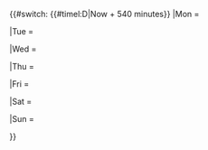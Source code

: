 {{#switch: {{#timel:D|Now + 540 minutes}}
|Mon =
 {{{!}} class="wikitable" style="margin-left: auto; margin-right: auto; font-size: 1em; white-space: nowrap; width: 100%"
  {{!}} style="width: 60%" {{!}}[[File:RedGunLight.png|30px]][[12.7cm Twin Gun Mount]]
  {{!}} style="width: 40%" {{!}}Various
  {{!}}-
  {{!}}[[File:RedGunLight.png|30px]][[12.7cm Twin Mount Type-B Kai 2]]
  {{!}}[[Yuudachi|Yuudachi Kai Ni]]<br />[[Ayanami|Ayanami Kai Ni]]
  {{!}}-
  {{!}}[[File:GreenGunDP.png|30px]][[10cm Twin High-angle Mount + Anti-Aircraft Fire Director]]
  {{!}}[[Akizuki]]
  {{!}}-
  {{!}}[[File:RedGunMedium.png|30px]][[14cm Naval Gun]]
  {{!}}Various
  {{!}}-
  {{!}}[[File:RedGunMedium.png|30px]][[14cm Twin Gun Mount]]
  {{!}}[[Yuubari]]
  {{!}}-
  {{!}}[[File:RedGunMedium.png|30px]][[15.2cm Twin Gun Mount]]
  {{!}}[[Noshiro]]<br />[[Yahagi]]
  {{!}}-
  {{!}}[[File:RedGunMedium.png|30px]][[15.2cm Twin Gun Mount Kai]]
  {{!}}[[Sakawa]]
  {{!}}-
  {{!}}[[File:RedGunMedium.png|30px]][[15.5cm Triple Gun Mount (Main)]]
  {{!}}[[Ooyodo]]
  {{!}}-
  {{!}}[[File:RedGunMedium.png|30px]][[20.3cm Twin Gun Mount]]
  {{!}}[[Kinugasa]]
  {{!}}-
  {{!}}[[File:RedGunMedium.png|30px]][[20.3cm(no.2) Twin Gun Mount]]
  {{!}}[[Myoukou]]
  {{!}}-
  {{!}}[[File:RedGunHeavy.png|30px]][[38cm Twin Gun Mount Kai]]
  {{!}}[[Bismarck]]
  {{!}}-
  {{!}}[[File:RedGunHeavy.png|30px]][[381mm / 50 Triple Gun Mount]]
  {{!}}[[Roma]]
  {{!}}-
  {{!}}[[File:RedGunHeavy.png|30px]][[381mm / 50 Triple Gun Mount Kai]]
  {{!}}[[Littorio]]
  {{!}}-
  {{!}}[[File:RedGunHeavy.png|30px]][[41cm Twin Gun Mount]]
  {{!}}[[Mutsu]]
  {{!}}-
  {{!}}[[File:RedGunHeavy.png|30px]][[Prototype 46cm Twin Gun Mount]]
  {{!}}[[Yamato]]
  {{!}}-
  {{!}}[[File:RedGunHeavy.png|30px]][[46cm Triple Gun Mount]]
  {{!}}[[Musashi]]
  {{!}}-
  {{!}}[[File:RedGunHeavy.png|30px]][[Prototype 46cm Twin Gun Mount]]
  {{!}}[[Yamato]]<br />[[Musashi]]
  {{!}}-
  {{!}}[[File:GreenGunDP.png|30px]][[90mm Single High Angled Gun]]
  {{!}}[[Littorio]]
  {{!}}-
  {{!}}[[File:YellowGun.png|30px]][[15.2cm Naval Gun]]
  {{!}}[[Agano]]<br />[[Kongou]]<br />[[Yamashiro]]
  {{!}}-
  {{!}}[[File:YellowGun.png|30px]][[OTO 152mm triple extended machine gun]]
  {{!}}[[Roma]]
  {{!}}-
  {{!}}[[File:Torpedo.png|30px]][[61cm Triple Torpedo Mount]]
  {{!}}[[Murakumo]]
  {{!}}-
  {{!}}[[File:Torpedo.png|30px]][[61cm Quad Torpedo Mount]]
  {{!}}Various
  {{!}}-
  {{!}}[[File:Torpedo.png|30px]][[61cm Quad (Oxygen) Torpedo Mount]]
  {{!}}[[Kitakami]]<br />[[Ooi]]
  {{!}}-
  {{!}}[[File:Radar.png|30px]][[Type 13 Air RADAR]]
  {{!}}[[Isuzu|Isuzu Kai Ni]]
  {{!}}-
  {{!}}[[File:Radar.png|30px]][[Type 13 Air RADAR Kai]]
  {{!}}[[Yukikaze]]
  {{!}}-
  {{!}}[[File:Radar.png|30px]][[Type 21 Air RADAR]]
  {{!}}[[Hyuuga]]
  {{!}}-
  {{!}}[[File:Radar.png|30px]][[Type 22 Surface RADAR]]
  {{!}}[[Yuugumo]]<br />[[Hyuuga]]
  {{!}}-
  {{!}}[[File:Radar.png|30px]][[Type 22 Surface RADAR Kai 4]]
  {{!}}[[Haguro|Haguro Kai Ni]]
  {{!}}-
  {{!}}[[File:Radar.png|30px]][[Type 32 Surface RADAR]]
  {{!}}[[Hyuuga]]
  {{!}}-
  {{!}}[[File:Radar.png|30px]][[Type 32 Surface RADAR Kai]]
  {{!}}[[Hyuuga]]
  {{!}}-
  {{!}}[[File:Sonar.png|30px]][[Type 93 SONAR]]
  {{!}}[[Isuzu|Isuzu Kai Ni]]
  {{!}}-
  {{!}}[[File:RedAmmo.png|30px]][[Type 91 AP Shell]]
  {{!}}[[Kirishima]]
  {{!}}-
  {{!}}[[File:RedAmmo.png|30px]][[Type 1 AP Shell]]
  {{!}}[[Haruna]]
  {{!}}-
  {{!}}[[File:GreenGunDP.png|30px]][[25mm Triple Autocannon Mount]]
  {{!}}[[Isuzu|Isuzu Kai Ni]]<br />[[Maya]]
  {{!}}-
  {{!}}[[File:Aafd c.png|30px]][[Type 91 Anti-Aircraft Fire Director]]
  {{!}}[[Maya]]<br />[[Akizuki]]
  {{!}}-
  {{!}}[[File:Aafd c.png|30px]][[Type 94 Anti-Aircraft Fire Director]]
  {{!}}[[Akizuki]]
  {{!}}-
  {{!}}[[File:Searchlight.png|30px]][[Searchlight]]
  {{!}}[[Aoba]]<br />[[Ayanami]]
  {{!}}-
  {{!}}[[File:Searchlight.png|30px]][[Type 96 150cm Searchlight]]
  {{!}}[[Hiei]]
  {{!}}}
|Tue =
 {{{!}} class="wikitable" style="margin-left: auto; margin-right: auto; font-size: 1em; white-space: nowrap; width: 100%"
  {{!}} style="width: 60%" {{!}}[[File:RedGunLight.png|30px]][[12.7cm Twin Gun Mount]]
  {{!}} style="width: 40%" {{!}}Various
  {{!}}-
  {{!}}[[File:RedGunLight.png|30px]][[12.7cm Twin Mount Type-B Kai 2]]
  {{!}}[[Yuudachi|Yuudachi Kai Ni]]<br />[[Ayanami|Ayanami Kai Ni]]
  {{!}}-
  {{!}}[[File:GreenGunDP.png|30px]][[10cm Twin High-angle Mount + Anti-Aircraft Fire Director]]
  {{!}}[[Akizuki]]
  {{!}}-
  {{!}}[[File:RedGunMedium.png|30px]][[14cm Naval Gun]]
  {{!}}Various
  {{!}}-
  {{!}}[[File:RedGunMedium.png|30px]][[15.2cm Twin Gun Mount]]
  {{!}}[[Yahagi]]
  {{!}}-
  {{!}}[[File:RedGunMedium.png|30px]][[15.2cm Twin Gun Mount Kai]]
  {{!}}[[Sakawa]]
  {{!}}-
  {{!}}[[File:RedGunMedium.png|30px]][[20.3cm Twin Gun Mount]]
  {{!}}[[Kinugasa]]
  {{!}}-
  {{!}}[[File:RedGunMedium.png|30px]][[20.3cm(no.2) Twin Gun Mount]]
  {{!}}[[Myoukou]]
  {{!}}-
  {{!}}[[File:RedGunMedium.png|30px]][[20.3cm(no.3) Twin Gun Mount]]
  {{!}}[[Mikuma]]
  {{!}}-
  {{!}}[[File:RedGunHeavy.png|30px]][[38cm Twin Gun Mount Kai]]
  {{!}}[[Bismarck]]
  {{!}}-
  {{!}}[[File:RedGunHeavy.png|30px]][[381mm / 50 Triple Gun Mount]]
  {{!}}[[Littorio]]
  {{!}}-
  {{!}}[[File:RedGunHeavy.png|30px]][[381mm / 50 Triple Gun Mount Kai]]
  {{!}}[[Roma]]
  {{!}}-
  {{!}}[[File:RedGunHeavy.png|30px]][[41cm Twin Gun Mount]]
  {{!}}[[Mutsu]]
  {{!}}-
  {{!}}[[File:RedGunHeavy.png|30px]][[Prototype 46cm Twin Gun Mount]]
  {{!}}[[Musashi]]
  {{!}}-
  {{!}}[[File:RedGunHeavy.png|30px]][[Prototype 51cm Twin Cannon]]
  {{!}}[[Yamato]]
  {{!}}-
  {{!}}[[File:GreenGunDP.png|30px]][[90mm Single High Angled Gun]]
  {{!}}[[Littorio]]
  {{!}}-
  {{!}}[[File:YellowGun.png|30px]][[15.2cm Naval Gun]]
  {{!}}[[Agano]]<br />[[Yamashiro]]
  {{!}}-
  {{!}}[[File:YellowGun.png|30px]][[OTO 152mm triple extended machine gun]]
  {{!}}[[Littorio]]
  {{!}}-
  {{!}}[[File:GreenGunDP.png|30px]][[25mm Triple Autocannon Mount]]
  {{!}}[[Isuzu|Isuzu Kai Ni]]<br />[[Maya]]
  {{!}}-
  {{!}}[[File:Torpedo.png|30px]][[61cm Triple Torpedo Mount]]
  {{!}}[[Murakumo]]
  {{!}}-
  {{!}}[[File:Torpedo.png|30px]][[61cm Quad Torpedo Mount]]
  {{!}}Various
  {{!}}-
  {{!}}[[File:Torpedo.png|30px]][[61cm Quad (Oxygen) Torpedo Mount]]
  {{!}}[[Kitakami]]<br />[[Ooi]]
  {{!}}-
  {{!}}[[File:Radar.png|30px]][[Type 13 Air RADAR]]
  {{!}}[[Akizuki]]
  {{!}}-
  {{!}}[[File:Radar.png|30px]][[Type 13 Air RADAR Kai]]
  {{!}}[[Yukikaze]]
  {{!}}-
  {{!}}[[File:Radar.png|30px]][[Type 21 Air RADAR Kai]]
  {{!}}[[Musashi]]
  {{!}}-
  {{!}}[[File:Radar.png|30px]][[Type 22 Surface RADAR]]
  {{!}}[[Yuugumo]]
  {{!}}-
  {{!}}[[File:Radar.png|30px]][[Type 22 Surface RADAR Kai 4]]
  {{!}}[[Kongou|Kongou Kai Ni]]
  {{!}}-
  {{!}}[[File:Radar.png|30px]][[Type 32 Surface RADAR]]
  {{!}}[[Hyuuga]]
  {{!}}-
  {{!}}[[File:Radar.png|30px]][[Type 32 Surface RADAR Kai]]
  {{!}}[[Hyuuga]]
  {{!}}-
  {{!}}[[File:Sonar.png|30px]][[Type 3 SONAR]]
  {{!}}[[Yuubari]]<br />[[Isuzu|Isuzu Kai Ni]]
  {{!}}-
  {{!}}[[File:RedAmmo.png|30px]][[Type 1 AP Shell]]
  {{!}}[[Haruna]]
  {{!}}-
  {{!}}[[File:GreenGunDP.png|30px]][[25mm Triple Autocannon Mount]]
  {{!}}[[Isuzu|Isuzu Kai Ni]]<br />[[Maya]]
  {{!}}-
  {{!}}[[File:Aafd c.png|30px]][[Type 94 Anti-Aircraft Fire Director]]
  {{!}}[[Akizuki]]
  {{!}}-
  {{!}}[[File:Searchlight.png|30px]][[Searchlight]]
  {{!}}[[Aoba]]<br />[[Ayanami]]
  {{!}}-
  {{!}}[[File:Searchlight.png|30px]][[Type 96 150cm Searchlight]]
  {{!}}[[Kirishima]]
  {{!}}}
|Wed =
 {{{!}} class="wikitable" style="margin-left: auto; margin-right: auto; font-size: 1em; white-space: nowrap; width: 100%"
  {{!}} style="width: 60%" {{!}}[[File:RedGunLight.png|30px]][[12.7cm Twin Gun Mount]]
  {{!}} style="width: 40%" {{!}}Various
  {{!}}-
  {{!}}[[File:RedGunLight.png|30px]][[12.7cm Twin Mount Type-B Kai 2]]
  {{!}}[[Yuudachi|Yuudachi Kai Ni]]<br />[[Ayanami|Ayanami Kai Ni]]
  {{!}}-
  {{!}}[[File:GreenGunDP.png|30px]][[10cm Twin High-angle Mount + Anti-Aircraft Fire Director]]
  {{!}}[[Akizuki]]
  {{!}}-
  {{!}}[[File:RedGunMedium.png|30px]][[14cm Naval Gun]]
  {{!}}Various
  {{!}}-
  {{!}}[[File:RedGunMedium.png|30px]][[15.2cm Twin Gun Mount]]
  {{!}}[[Yahagi]]
  {{!}}-
  {{!}}[[File:RedGunMedium.png|30px]][[15.2cm Twin Gun Mount Kai]]
  {{!}}[[Yahagi]]
  {{!}}-
  {{!}}[[File:RedGunMedium.png|30px]][[20.3cm Twin Gun Mount]]
  {{!}}[[Kinugasa]]
  {{!}}-
  {{!}}[[File:RedGunMedium.png|30px]][[20.3cm(no.3) Twin Gun Mount]]
  {{!}}[[Mikuma]]
  {{!}}-
  {{!}}[[File:RedGunHeavy.png|30px]][[381mm / 50 Triple Gun Mount]]
  {{!}}[[Littorio]]
  {{!}}-
  {{!}}[[File:RedGunHeavy.png|30px]][[381mm / 50 Triple Gun Mount Kai]]
  {{!}}[[Roma]]
  {{!}}-
  {{!}}[[File:RedGunHeavy.png|30px]][[Prototype 46cm Twin Gun Mount]]
  {{!}}[[Musashi]]
  {{!}}-
  {{!}}[[File:RedGunHeavy.png|30px]][[Prototype 51cm Twin Cannon]]
  {{!}}[[Musashi]]
  {{!}}-
  {{!}}[[File:GreenGunDP.png|30px]][[90mm Single High Angled Gun]]
  {{!}}[[Littorio]]
  {{!}}-
  {{!}}[[File:YellowGun.png|30px]][[15.2cm Naval Gun]]
  {{!}}[[Yamashiro]]
  {{!}}-
  {{!}}[[File:YellowGun.png|30px]][[OTO 152mm triple extended machine gun]]
  {{!}}[[Littorio]]
  {{!}}-
  {{!}}[[File:Torpedo.png|30px]][[61cm Quad (Oxygen) Torpedo Mount]]
  {{!}}[[Kitakami]]<br />[[Ooi]]
  {{!}}-
  {{!}}[[File:Torpedo.png|30px]][[61cm Quint (Oxygen) Torpedo Mount]]
  {{!}}[[Shimakaze]]
  {{!}}-
  {{!}}[[File:Radar.png|30px]][[Type 13 Air RADAR]]
  {{!}}[[Akizuki]]
  {{!}}-
  {{!}}[[File:Radar.png|30px]][[Type 13 Air RADAR Kai]]
  {{!}}[[Yukikaze]]
  {{!}}-
  {{!}}[[File:Radar.png|30px]][[Type 21 Air RADAR]]
  {{!}}[[Hyuuga]]
  {{!}}-
  {{!}}[[File:Radar.png|30px]][[Type 21 Air RADAR Kai]]
  {{!}}[[Musashi]]
  {{!}}-
  {{!}}[[File:Radar.png|30px]][[Type 32 Surface RADAR]]
  {{!}}[[Hyuuga]]
  {{!}}-
  {{!}}[[File:Radar.png|30px]][[Type 32 Surface RADAR Kai]]
  {{!}}[[Hyuuga]]
  {{!}}-
  {{!}}[[File:Sonar.png|30px]][[Type 3 SONAR]]
  {{!}}[[Yuubari]]<br />[[Isuzu|Isuzu Kai Ni]]
  {{!}}-
  {{!}}[[File:IcoDepth.png|30px]][[Type 94 Depth Charge]]
  {{!}}Various
  {{!}}-
  {{!}}[[File:IcoDepth.png|30px]][[Type 3 SONAR]]
  {{!}}[[Isuzu|Isuzu Kai Ni]]
  {{!}}-
  {{!}}[[File:RedAmmo.png|30px]][[Type 91 AP Shell]]
  {{!}}[[Hiei]]
  {{!}}-
  {{!}}[[File:RedAmmo.png|30px]][[Type 1 AP Shell]]
  {{!}}[[Haruna]]
  {{!}}-
  {{!}}[[File:GreenGunDP.png|30px]][[25mm Triple Autocannon Mount]]
  {{!}}[[Isuzu|Isuzu Kai Ni]]<br />[[Maya]]
  {{!}}-
  {{!}}[[File:Aafd c.png|30px]][[Type 94 Anti-Aircraft Fire Director]]
  {{!}}[[Akizuki]]
  {{!}}-
  {{!}}[[File:Searchlight.png|30px]][[Searchlight]]
  {{!}}[[Aoba]]<br />[[Ayanami]]
  {{!}}-
  {{!}}[[File:Searchlight.png|30px]][[Type 96 150cm Searchlight]]
  {{!}}[[Kirishima]]
  {{!}}}
|Thu =
 {{{!}} class="wikitable" style="margin-left: auto; margin-right: auto; font-size: 1em; white-space: nowrap; width: 100%"
  {{!}} style="width: 60%" {{!}}[[File:RedGunLight.png|30px]][[12.7cm Twin Gun Mount]]
  {{!}} style="width: 40%" {{!}}Various
  {{!}}-
  {{!}}[[File:GreenGunDP.png|30px]][[10cm Twin High-angle Mount + Anti-Aircraft Fire Director]]
  {{!}}[[Akizuki]]
  {{!}}-
  {{!}}[[File:RedGunMedium.png|30px]][[14cm Naval Gun]]
  {{!}}Various
  {{!}}-
  {{!}}[[File:RedGunMedium.png|30px]][[15.2cm Twin Gun Mount]]
  {{!}}[[Agano]]<br />[[Yahagi]]
  {{!}}-
  {{!}}[[File:RedGunMedium.png|30px]][[15.2cm Twin Gun Mount Kai]]
  {{!}}[[Yahagi]]
  {{!}}-
  {{!}}[[File:RedGunMedium.png|30px]][[20.3cm Twin Gun Mount]]
  {{!}}[[Aoba]]<br />[[Kinugasa]]
  {{!}}-
  {{!}}[[File:RedGunHeavy.png|30px]][[38cm Twin Gun Mount]]
  {{!}}[[Bismarck]]
  {{!}}-
  {{!}}[[File:RedGunHeavy.png|30px]][[381mm / 50 Triple Gun Mount]]
  {{!}}[[Littorio]]
  {{!}}-
  {{!}}[[File:RedGunHeavy.png|30px]][[381mm / 50 Triple Gun Mount Kai]]
  {{!}}[[Roma]]
  {{!}}-
  {{!}}[[File:RedGunHeavy.png|30px]][[41cm Twin Gun Mount]]
  {{!}}[[Mutsu]]
  {{!}}-
  {{!}}[[File:GreenGunDP.png|30px]][[90mm Single High Angled Gun]]
  {{!}}[[Littorio]]<br />[[Roma]]
  {{!}}-
  {{!}}[[File:YellowGun.png|30px]][[OTO 152mm triple extended machine gun]]
  {{!}}[[Roma]]
  {{!}}-
  {{!}}[[File:Torpedo.png|30px]][[61cm Triple Torpedo Mount]]
  {{!}}[[Fubuki]]
  {{!}}-
  {{!}}[[File:Torpedo.png|30px]][[61cm Triple (Oxygen) Torpedo Mount]]
  {{!}}[[Fubuki|Fubuki Kai Ni]]
  {{!}}-
  {{!}}[[File:Torpedo.png|30px]][[61cm Quad (Oxygen) Torpedo Mount]]
  {{!}}[[Kitakami]]<br />[[Ooi]]
  {{!}}-
  {{!}}[[File:Torpedo.png|30px]][[61cm Quint (Oxygen) Torpedo Mount]]
  {{!}}[[Shimakaze]]
  {{!}}-
  {{!}}[[File:Radar.png|30px]][[Type 13 Air RADAR]]
  {{!}}[[Shigure|Shigure Kai Ni]]<br />[[Akizuki]]
  {{!}}-
  {{!}}[[File:Radar.png|30px]][[Type 13 Air RADAR Kai]]
  {{!}}[[Isokaze Kai]]
  {{!}}-
  {{!}}[[File:Radar.png|30px]][[Type 21 Air RADAR]]
  {{!}}[[Hyuuga]]
  {{!}}-
  {{!}}[[File:Radar.png|30px]][[Type 21 Air RADAR Kai]]
  {{!}}[[Yamato]]<br />[[Musashi]]
  {{!}}-
  {{!}}[[File:Radar.png|30px]][[Type 22 Surface RADAR]]
  {{!}}[[Shimakaze]]
  {{!}}-
  {{!}}[[File:Radar.png|30px]][[Type 22 Surface RADAR Kai 4]]
  {{!}}[[Myoukou|Myoukou Kai Ni]]<br />[[Kongou|Kongou Kai Ni]]
  {{!}}-
  {{!}}[[File:Radar.png|30px]][[Type 32 Surface RADAR]]
  {{!}}[[Hyuuga]]
  {{!}}-
  {{!}}[[File:Radar.png|30px]][[Type 32 Surface RADAR Kai]]
  {{!}}[[Hyuuga]]
  {{!}}-
  {{!}}[[File:IcoDepth.png|30px]][[Type 94 Depth Charge]]
  {{!}}Various
  {{!}}-
  {{!}}[[File:IcoDepth.png|30px]][[Type 3 SONAR]]
  {{!}}[[Isuzu|Isuzu Kai Ni]]
  {{!}}-
  {{!}}[[File:RedAmmo.png|30px]][[Type 91 AP Shell]]
  {{!}}[[Hiei]]
  {{!}}-
  {{!}}[[File:GreenGunDP.png|30px]][[25mm Triple Autocannon Mount]]
  {{!}}[[Maya]]
  {{!}}-
  {{!}}[[File:Aafd c.png|30px]][[Type 94 Anti-Aircraft Fire Director]]
  {{!}}[[Akizuki]]<br />[[Fubuki|Fubuki Kai Ni]]<br />[[Maya|Maya Kai Ni]]
  {{!}}-
  {{!}}[[File:Searchlight.png|30px]][[Searchlight]]
  {{!}}[[Akatsuki]]
  {{!}}-
  {{!}}[[File:Searchlight.png|30px]][[Type 96 150cm Searchlight]]
  {{!}}[[Kirishima]]
  {{!}}}
|Fri =
 {{{!}} class="wikitable" style="margin-left: auto; margin-right: auto; font-size: 1em; white-space: nowrap; width: 100%"
  {{!}} style="width: 60%" {{!}}[[File:RedGunLight.png|30px]][[12.7cm Twin Gun Mount]]
  {{!}} style="width: 40%" {{!}}Various
  {{!}}-
  {{!}}[[File:RedGunMedium.png|30px]][[14cm Naval Gun]]
  {{!}}Various
  {{!}}-
  {{!}}[[File:RedGunMedium.png|30px]][[15.2cm Twin Gun Mount]]
  {{!}}[[Agano]]<br />[[Noshiro]]
  {{!}}-
  {{!}}[[File:RedGunMedium.png|30px]][[15.2cm Twin Gun Mount Kai]]
  {{!}}[[Yahagi]]
  {{!}}-
  {{!}}[[File:RedGunMedium.png|30px]][[15.5cm Triple Gun Mount (Main)]]
  {{!}}[[Mogami]]
  {{!}}-
  {{!}}[[File:RedGunMedium.png|30px]][[20.3cm Twin Gun Mount]]
  {{!}}[[Aoba]]<br />[[Kinugasa]]
  {{!}}-
  {{!}}[[File:RedGunHeavy.png|30px]][[35.6cm Twin Gun Mount]]
  {{!}}[[Fusou]]
  {{!}}-
  {{!}}[[File:RedGunHeavy.png|30px]][[38cm Twin Gun Mount]]
  {{!}}[[Bismarck]]
  {{!}}-
  {{!}}[[File:RedGunHeavy.png|30px]][[381mm / 50 Triple Gun Mount]]
  {{!}}[[Littorio]]
  {{!}}-
  {{!}}[[File:RedGunHeavy.png|30px]][[381mm / 50 Triple Gun Mount Kai]]
  {{!}}[[Roma]]
  {{!}}-
  {{!}}[[File:RedGunHeavy.png|30px]][[41cm Twin Gun Mount]]
  {{!}}[[Nagato]]
  {{!}}-
  {{!}}[[File:RedGunHeavy.png|30px]][[46cm Triple Gun Mount]]
  {{!}}[[Yamato]]
  {{!}}-
  {{!}}[[File:GreenGunDP.png|30px]][[90mm Single High Angled Gun]]
  {{!}}[[Roma]]
  {{!}}-
  {{!}}[[File:YellowGun.png|30px]][[OTO 152mm triple extended machine gun]]
  {{!}}[[Roma]]
  {{!}}-
  {{!}}[[File:Torpedo.png|30px]][[61cm Triple Torpedo Mount]]
  {{!}}[[Fubuki]]
  {{!}}-
  {{!}}[[File:Torpedo.png|30px]][[61cm Triple (Oxygen) Torpedo Mount]]
  {{!}}[[Fubuki|Fubuki Kai Ni]]
  {{!}}-
  {{!}}[[File:Torpedo.png|30px]][[61cm Quad Torpedo Mount]]
  {{!}}Various
  {{!}}-
  {{!}}[[File:Torpedo.png|30px]][[61cm Quad (Oxygen) Torpedo Mount]]
  {{!}}[[Kitakami]]<br />[[Ooi]]
  {{!}}-
  {{!}}[[File:Radar.png|30px]][[Type 13 Air RADAR]]
  {{!}}[[Shigure|Shigure Kai Ni]]<br />[[Isuzu|Isuzu Kai Ni]]
  {{!}}-
  {{!}}[[File:Radar.png|30px]][[Type 13 Air RADAR Kai]]
  {{!}}[[Isokaze Kai]]<br />[[Hatsushimo|Hatsushimo Kai Ni]]
  {{!}}-
  {{!}}[[File:Radar.png|30px]][[Type 21 Air RADAR]]
  {{!}}[[Hyuuga]]<br />[[Hyuuga]]
  {{!}}-
  {{!}}[[File:Radar.png|30px]][[Type 21 Air RADAR Kai]]
  {{!}}[[Yamato]]<br />[[Musashi]]
  {{!}}-
  {{!}}[[File:Radar.png|30px]][[Type 22 Surface RADAR]]
  {{!}}[[Yuugumo]]<br />[[Musashi]]<br />[[Hyuuga]]
  {{!}}-
  {{!}}[[File:Radar.png|30px]][[Type 22 Surface RADAR Kai 4]]
  {{!}}[[Myoukou|Myoukou Kai Ni]]<br />[[Haguro|Haguro Kai Ni]]<br />[[Kongou|Kongou Kai Ni]]
  {{!}}-
  {{!}}[[File:Radar.png|30px]][[Type 32 Surface RADAR]]
  {{!}}[[Hyuuga]]
  {{!}}-
  {{!}}[[File:Radar.png|30px]][[Type 32 Surface RADAR Kai]]
  {{!}}[[Hyuuga]]
  {{!}}-
  {{!}}[[File:Sonar.png|30px]][[Type 93 SONAR]]
  {{!}}[[Yuubari]]<br />[[Isuzu|Isuzu Kai Ni]]
  {{!}}-
  {{!}}[[File:RedAmmo.png|30px]][[Type 91 AP Shell]]
  {{!}}[[Hiei]]<br />[[Kirishima]]
  {{!}}-
  {{!}}[[File:RedAmmo.png|30px]][[Type 1 AP Shell]]
  {{!}}[[Kongou]]
  {{!}}-
  {{!}}[[File:GreenGunDP.png|30px]][[25mm Twin Autocannon Mount]]
  {{!}}[[Isuzu|Isuzu Kai Ni]]
  {{!}}-
  {{!}}[[File:GreenGunDP.png|30px]][[25mm Triple Autocannon Mount]]
  {{!}}[[Maya|Maya Kai Ni]]
  {{!}}-
  {{!}}[[File:Aafd c.png|30px]][[Type 91 Anti-Aircraft Fire Director]]
  {{!}}[[Maya]]<br />[[Akizuki]]
  {{!}}-
  {{!}}[[File:Aafd c.png|30px]][[Type 94 Anti-Aircraft Fire Director]]
  {{!}}[[Akizuki]]<br />[[Fubuki|Fubuki Kai Ni]]<br />[[Maya|Maya Kai Ni]]
  {{!}}-
  {{!}}[[File:Searchlight.png|30px]][[Searchlight]]
  {{!}}[[Akatsuki]]<br />[[Jintsuu]]
  {{!}}-
  {{!}}[[File:Searchlight.png|30px]][[Type 96 150cm Searchlight]]
  {{!}}[[Hiei]]<br />[[Kirishima]]
  {{!}}}
|Sat =
 {{{!}} class="wikitable" style="margin-left: auto; margin-right: auto; font-size: 1em; white-space: nowrap; width: 100%"
  {{!}} style="width: 60%" {{!}}[[File:RedGunLight.png|30px]][[12.7cm Twin Gun Mount]]
  {{!}} style="width: 40%" {{!}}Various
  {{!}}-
  {{!}}[[File:RedGunMedium.png|30px]][[14cm Naval Gun]]
  {{!}}Various
  {{!}}-
  {{!}}[[File:RedGunMedium.png|30px]][[15.2cm Twin Gun Mount]]
  {{!}}[[Agano]]<br />[[Noshiro]]
  {{!}}-
  {{!}}[[File:RedGunMedium.png|30px]][[15.2cm Twin Gun Mount Kai]]
  {{!}}[[Yahagi]]<br />[[Sakawa]]
  {{!}}-
  {{!}}[[File:RedGunMedium.png|30px]][[15.5cm Triple Gun Mount (Main)]]
  {{!}}[[Mogami]]
  {{!}}-
  {{!}}[[File:RedGunMedium.png|30px]][[20.3cm Twin Gun Mount]]
  {{!}}[[Aoba]]<br />[[Kinugasa]]
  {{!}}-
  {{!}}[[File:RedGunHeavy.png|30px]][[35.6cm Twin Gun Mount]]
  {{!}}[[Fusou]]
  {{!}}-
  {{!}}[[File:RedGunHeavy.png|30px]][[38cm Twin Gun Mount]]
  {{!}}[[Bismarck]]
  {{!}}-
  {{!}}[[File:RedGunHeavy.png|30px]][[381mm / 50 Triple Gun Mount]]
  {{!}}[[Roma]]
  {{!}}-
  {{!}}[[File:RedGunHeavy.png|30px]][[381mm / 50 Triple Gun Mount Kai]]
  {{!}}[[Littorio]]
  {{!}}-
  {{!}}[[File:RedGunHeavy.png|30px]][[41cm Twin Gun Mount]]
  {{!}}[[Nagato]]
  {{!}}-
  {{!}}[[File:RedGunHeavy.png|30px]][[46cm Triple Gun Mount]]
  {{!}}[[Yamato]]
  {{!}}-
  {{!}}[[File:GreenGunDP.png|30px]][[90mm Single High Angled Gun]]
  {{!}}[[Roma]]
  {{!}}-
  {{!}}[[File:YellowGun.png|30px]][[15.2cm Naval Gun]]
  {{!}}[[Kongou]]
  {{!}}-
  {{!}}[[File:YellowGun.png|30px]][[OTO 152mm triple extended machine gun]]
  {{!}}[[Littorio]]
  {{!}}-
  {{!}}[[File:Torpedo.png|30px]][[61cm Triple Torpedo Mount]]
  {{!}}[[Fubuki]]
  {{!}}-
  {{!}}[[File:Torpedo.png|30px]][[61cm Triple (Oxygen) Torpedo Mount]]
  {{!}}[[Fubuki|Fubuki Kai Ni]]
  {{!}}-
  {{!}}[[File:Torpedo.png|30px]][[61cm Quad Torpedo Mount]]
  {{!}}Various
  {{!}}-
  {{!}}[[File:Torpedo.png|30px]][[61cm Quad (Oxygen) Torpedo Mount]]
  {{!}}[[Kitakami]]<br />[[Ooi]]
  {{!}}-
  {{!}}[[File:Radar.png|30px]][[Type 13 Air RADAR]]
  {{!}}[[Shigure|Shigure Kai Ni]]<br />[[Isuzu|Isuzu Kai Ni]]
  {{!}}-
  {{!}}[[File:Radar.png|30px]][[Type 13 Air RADAR Kai]]
  {{!}}[[Isokaze Kai]]<br />[[Hatsushimo|Hatsushimo Kai Ni]]
  {{!}}-
  {{!}}[[File:Radar.png|30px]][[Type 21 Air RADAR]]
  {{!}}[[Hyuuga]]<br />[[Hyuuga]]
  {{!}}-
  {{!}}[[File:Radar.png|30px]][[Type 21 Air RADAR Kai]]
  {{!}}[[Yamato]]
  {{!}}-
  {{!}}[[File:Radar.png|30px]][[Type 22 Surface RADAR]]
  {{!}}[[Yuugumo]]<br />[[Musashi]]<br />[[Hyuuga]]
  {{!}}-
  {{!}}[[File:Radar.png|30px]][[Type 22 Surface RADAR Kai 4]]
  {{!}}[[Myoukou|Myoukou Kai Ni]]<br />[[Haguro|Haguro Kai Ni]]
  {{!}}-
  {{!}}[[File:Radar.png|30px]][[Type 32 Surface RADAR]]
  {{!}}[[Hyuuga]]
  {{!}}-
  {{!}}[[File:Radar.png|30px]][[Type 32 Surface RADAR Kai]]
  {{!}}[[Hyuuga]]
  {{!}}-
  {{!}}[[File:Sonar.png|30px]][[Type 93 SONAR]]
  {{!}}[[Yuubari]]<br />[[Isuzu|Isuzu Kai Ni]]
  {{!}}-
  {{!}}[[File:RedAmmo.png|30px]][[Type 91 AP Shell]]
  {{!}}[[Hiei]]<br />[[Kirishima]]
  {{!}}-
  {{!}}[[File:RedAmmo.png|30px]][[Type 1 AP Shell]]
  {{!}}[[Kongou]]
  {{!}}-
  {{!}}[[File:GreenGunDP.png|30px]][[25mm Twin Autocannon Mount]]
  {{!}}[[Isuzu|Isuzu Kai Ni]]
  {{!}}-
  {{!}}[[File:GreenGunDP.png|30px]][[25mm Triple Autocannon Mount]]
  {{!}}[[Maya|Maya Kai Ni]]
  {{!}}-
  {{!}}[[File:Aafd c.png|30px]][[Type 91 Anti-Aircraft Fire Director]]
  {{!}}[[Maya]]<br />[[Akizuki]]
  {{!}}-
  {{!}}[[File:Aafd c.png|30px]][[Type 94 Anti-Aircraft Fire Director]]
  {{!}}[[Akizuki]]<br />[[Fubuki|Fubuki Kai Ni]]<br />[[Maya|Maya Kai Ni]]
  {{!}}-
  {{!}}[[File:Searchlight.png|30px]][[Searchlight]]
  {{!}}[[Akatsuki]]<br />[[Jintsuu]]
  {{!}}-
  {{!}}[[File:Searchlight.png|30px]][[Type 96 150cm Searchlight]]
  {{!}}[[Hiei]]
  {{!}}}
|Sun =
 {{{!}} class="wikitable" style="margin-left: auto; margin-right: auto; font-size: 1em; white-space: nowrap; width: 100%"
  {{!}} style="width: 60%" {{!}}[[File:RedGunLight.png|30px]][[12.7cm Twin Gun Mount]]
  {{!}} style="width: 40%" {{!}}Various
  {{!}}-
  {{!}}[[File:RedGunMedium.png|30px]][[14cm Naval Gun]]
  {{!}}Various
  {{!}}-
  {{!}}[[File:RedGunMedium.png|30px]][[15.2cm Twin Gun Mount]]
  {{!}}[[Noshiro]]
  {{!}}-
  {{!}}[[File:RedGunMedium.png|30px]][[15.2cm Twin Gun Mount Kai]]
  {{!}}[[Sakawa]]
  {{!}}-
  {{!}}[[File:RedGunMedium.png|30px]][[15.5cm Triple Gun Mount (Main)]]
  {{!}}[[Ooyodo]]
  {{!}}-
  {{!}}[[File:RedGunMedium.png|30px]][[20.3cm Twin Gun Mount]]
  {{!}}[[Aoba]]<br />[[Kinugasa]]
  {{!}}-
  {{!}}[[File:RedGunMedium.png|30px]][[20.3cm(no.2) Twin Gun Mount]]
  {{!}}[[Myoukou]]
  {{!}}-
  {{!}}[[File:RedGunHeavy.png|30px]][[35.6cm Twin Gun Mount]]
  {{!}}[[Fusou]]
  {{!}}-
  {{!}}[[File:RedGunHeavy.png|30px]][[38cm Twin Gun Mount Kai]]
  {{!}}[[Bismarck]]
  {{!}}-
  {{!}}[[File:RedGunHeavy.png|30px]][[381mm / 50 Triple Gun Mount]]
  {{!}}[[Littorio]]
  {{!}}-
  {{!}}[[File:RedGunHeavy.png|30px]][[381mm / 50 Triple Gun Mount Kai]]
  {{!}}[[Roma]]
  {{!}}-
  {{!}}[[File:RedGunHeavy.png|30px]][[41cm Twin Gun Mount]]
  {{!}}[[Mutsu]]
  {{!}}-
  {{!}}[[File:RedGunHeavy.png|30px]][[Prototype 46cm Twin Gun Mount]]
  {{!}}[[Yamato]]
  {{!}}-
  {{!}}[[File:RedGunHeavy.png|30px]][[46cm Triple Gun Mount]]
  {{!}}[[Musashi]]
  {{!}}-
  {{!}}[[File:GreenGunDP.png|30px]][[90mm Single High Angled Gun]]
  {{!}}[[Roma]]
  {{!}}-
  {{!}}[[File:YellowGun.png|30px]][[15.2cm Naval Gun]]
  {{!}}[[Agano]]<br />[[Kongou]]
  {{!}}-
  {{!}}[[File:YellowGun.png|30px]][[OTO 152mm triple extended machine gun]]
  {{!}}[[Littorio]]<br />[[Roma]]
  {{!}}-
  {{!}}[[File:Torpedo.png|30px]][[61cm Triple Torpedo Mount]]
  {{!}}[[Murakumo]]
  {{!}}-
  {{!}}[[File:Torpedo.png|30px]][[61cm Quad Torpedo Mount]]
  {{!}}Various
  {{!}}-
  {{!}}[[File:Torpedo.png|30px]][[61cm Quad (Oxygen) Torpedo Mount]]
  {{!}}[[Kitakami]]<br />[[Ooi]]
  {{!}}-
  {{!}}[[File:Radar.png|30px]][[Type 13 Air RADAR]]
  {{!}}[[Shigure|Shigure Kai Ni]]<br />[[Isuzu|Isuzu Kai Ni]]
  {{!}}-
  {{!}}[[File:Radar.png|30px]][[Type 13 Air RADAR Kai]]
  {{!}}[[Hatsushimo|Hatsushimo Kai Ni]]<br />[[Yukikaze]]
  {{!}}-
  {{!}}[[File:Radar.png|30px]][[Type 21 Air RADAR]]
  {{!}}[[Hyuuga]]
  {{!}}-
  {{!}}[[File:Radar.png|30px]][[Type 21 Air RADAR Kai]]
  {{!}}[[Yamato]]
  {{!}}-
  {{!}}[[File:Radar.png|30px]][[Type 22 Surface RADAR]]
  {{!}}[[Hyuuga]]
  {{!}}-
  {{!}}[[File:Radar.png|30px]][[Type 22 Surface RADAR Kai 4]]
  {{!}}[[Myoukou]]<br />[[Haguro]]
  {{!}}-
  {{!}}[[File:Radar.png|30px]][[Type 32 Surface RADAR]]
  {{!}}[[Hyuuga]]
  {{!}}-
  {{!}}[[File:Radar.png|30px]][[Type 32 Surface RADAR Kai]]
  {{!}}[[Hyuuga]]
  {{!}}-
  {{!}}[[File:Sonar.png|30px]][[Type 93 SONAR]]
  {{!}}[[Yuubari]]
  {{!}}-
  {{!}}[[File:Sonar.png|30px]][[Type 3 SONAR]]
  {{!}}[[Isuzu|Isuzu Kai Ni]]
  {{!}}-
  {{!}}[[File:RedAmmo.png|30px]][[Type 91 AP Shell]]
  {{!}}[[Kirishima]]
  {{!}}-
  {{!}}[[File:RedAmmo.png|30px]][[Type 1 AP Shell]]
  {{!}}[[Kongou]]
  {{!}}-
  {{!}}[[File:GreenGunDP.png|30px]][[25mm Twin Autocannon Mount]]
  {{!}}[[Isuzu|Isuzu Kai Ni]]
  {{!}}-
  {{!}}[[File:GreenGunDP.png|30px]][[25mm Triple Autocannon Mount]]
  {{!}}[[Maya|Maya Kai Ni]]
  {{!}}-
  {{!}}[[File:Aafd c.png|30px]][[Type 91 Anti-Aircraft Fire Director]]
  {{!}}[[Maya]]<br />[[Akizuki]]
  {{!}}-
  {{!}}[[File:Aafd c.png|30px]][[Type 94 Anti-Aircraft Fire Director]]
  {{!}}[[Akizuki]]<br />[[Fubuki|Fubuki Kai Ni]]<br />[[Maya|Maya Kai Ni]]
  {{!}}-
  {{!}}[[File:Searchlight.png|30px]][[Searchlight]]
  {{!}}[[Jintsuu]]
  {{!}}-
  {{!}}[[File:Searchlight.png|30px]][[Type 96 150cm Searchlight]]
  {{!}}[[Hiei]]
  {{!}}}
}}<noinclude>
{{Documentation}}
</noinclude>